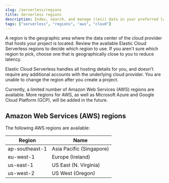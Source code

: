 ```yaml
---
slug: /serverless/regions
title: Serverless regions
description: Index, search, and manage ((es)) data in your preferred language.
tags: ["serverless", "regions", "aws", "cloud"]
---
```


A region is the geographic area where the data center of the cloud provider that hosts your project is located. Review the available Elastic Cloud Serverless regions to decide which region to use. If you aren't sure which region to pick, choose one that is geographically close to you to reduce latency. 

Elastic Cloud Serverless handles all hosting details for you, and doesn't require any additional accounts with the underlying cloud provider. You are unable to change the region after you create a project. 

<DocCallOut title="Note">
Currently, a limited number of Amazon Web Services (AWS) regions are available. More regions for AWS, as well as Microsoft Azure and Google Cloud Platform (GCP), will be added in the future.
</DocCallOut>

## Amazon Web Services (AWS) regions

The following AWS regions are available:

| Region | Name | 
|--------|------|
| ap-southeast-1 | Asia Pacific (Singapore) |
| eu-west-1 | Europe (Ireland) |
| us-east-1 | US East (N. Virginia) |
| us-west-2 | US West (Oregon) |

